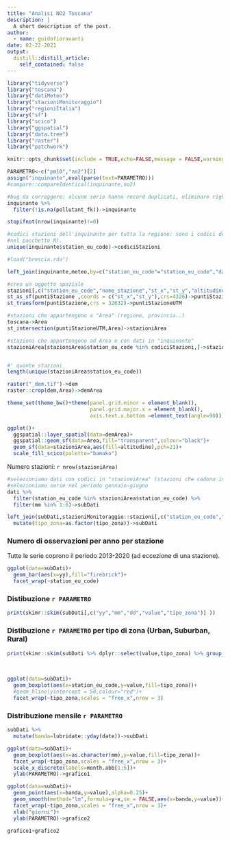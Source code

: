 ```yaml
---
title: "Analisi NO2 Toscana"
description: |
  A short description of the post.
author:
  - name: guidofioravanti
date: 02-22-2021
output:
  distill::distill_article:
    self_contained: false
---
```



```r
library("tidyverse")
library("toscana")
library("datiMeteo")
library("stazioniMonitoraggio")
library("regioniItalia")
library("sf")
library("scico")
library("ggspatial")
library("data.tree")
library("raster")
library("patchwork")

knitr::opts_chunk$set(include = TRUE,echo=FALSE,message = FALSE,warning = FALSE)

PARAMETRO<-c("pm10","no2")[2] 
assign("inquinante",eval(parse(text=PARAMETRO)))
#compare::compareIdentical(inquinante,no2)

#bug da correggere: alcune serie hanno record duplicati, eliminare righe con pollutant_fk==NA
inquinante %>%
  filter(!is.na(pollutant_fk))->inquinante

stopifnot(nrow(inquinante)!=0)

#codici stazioni dell'inquinante per tutta la regione: sono i codici delle stazioni che hanno dati (altrimenti non comparirebbero
#nel pacchetto R).
unique(inquinante$station_eu_code)->codiciStazioni

#load("brescia.rda")

left_join(inquinante,meteo,by=c("station_eu_code"="station_eu_code","date"="date"))->dati

#creo un oggetto spaziale
stazioni[,c("station_eu_code","nome_stazione","st_x","st_y","altitudine")]->puntiStazione
st_as_sf(puntiStazione ,coords = c("st_x","st_y"),crs=4326)->puntiStazione
st_transform(puntiStazione,crs = 32632)->puntiStazioneUTM

#stazioni che appartengono a "Area" (regione, provincia..)
toscana->Area
st_intersection(puntiStazioneUTM,Area)->stazioniArea

#stazioni che appartengono ad Area e con dati in "inquinante"
stazioniArea[stazioniArea$station_eu_code %in% codiciStazioni,]->stazioniArea


#' quante stazioni
length(unique(stazioniArea$station_eu_code))

raster("_dem.tif")->dem
raster::crop(dem,Area)->demArea
```

```r
theme_set(theme_bw()+theme(panel.grid.minor = element_blank(),
                           panel.grid.major.x = element_blank(),
                           axis.text.x.bottom =element_text(angle=90)))

ggplot()+
  ggspatial::layer_spatial(data=demArea)+
  ggspatial::geom_sf(data=Area,fill="transparent",colour="black")+
  geom_sf(data=stazioniArea,aes(fill=altitudine),pch=21)+
  scale_fill_scico(palette="bamako")
```

Numero stazioni: `r nrow(stazioniArea)`

```r
#selezioniamo dati con codici in "stazioniArea" (stazioni che cadono in Area e con dati)
#selezioniamo serie nel periodo gennaio-giugno
dati %>%
  filter(station_eu_code %in% stazioniArea$station_eu_code) %>%
  filter(mm %in% 1:6)->subDati

left_join(subDati,stazioniMonitoraggio::stazioni[,c("station_eu_code","nome_stazione","tipo_zona")]) %>%
  mutate(tipo_zona=as.factor(tipo_zona))->subDati
```

### Numero di osservazioni per anno per stazione

Tutte le serie coprono il periodo 2013-2020 (ad eccezione di una stazione).

```r
ggplot(data=subDati)+
  geom_bar(aes(x=yy),fill="firebrick")+
  facet_wrap(~station_eu_code)
```

### Distibuzione `r PARAMETRO`

```r
print(skimr::skim(subDati[,c("yy","mm","dd","value","tipo_zona")] ))
```

### Distibuzione `r PARAMETRO` per tipo di zona (Urban, Suburban, Rural)

```r
print(skimr::skim(subDati %>% dplyr::select(value,tipo_zona) %>% group_by(tipo_zona)))
```

<br> 


```r
ggplot(data=subDati)+
  geom_boxplot(aes(x=station_eu_code,y=value,fill=tipo_zona))+
  #geom_hline(yintercept = 50,colour="red")+
  facet_wrap(~tipo_zona,scales = "free_x",nrow = 3)
```


### Distribuzione mensile `r PARAMETRO`

```r
subDati %>%
  mutate(banda=lubridate::yday(date))->subDati

ggplot(data=subDati)+
  geom_boxplot(aes(x=as.character(mm),y=value,fill=tipo_zona))+
  facet_wrap(~tipo_zona,scales = "free_x",nrow = 3)+
  scale_x_discrete(labels=month.abb[1:6])+
  ylab(PARAMETRO)->grafico1

ggplot(data=subDati)+
  geom_point(aes(x=banda,y=value),alpha=0.25)+
  geom_smooth(method="lm",formula=y~x,se = FALSE,aes(x=banda,y=value))+
  facet_wrap(~tipo_zona,scales = "free_x",nrow = 3)+
  xlab("giorni")+
  ylab(PARAMETRO)->grafico2

grafico1+grafico2
```




